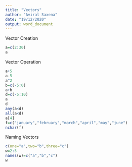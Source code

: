 ---
title: "Vectors"
author: "Aviral Saxena"
date: "19/12/2020"
output: word_document
---
Vector Creation
```{r}
a=c(2:30)
a
```
Vector Operation
```{r}
a+5
a-5
a^2
b=c(-5:0)
a+b
d=c(-5:10)
a
d
any(a<d)
all(a<d)
a[4]
f=c("january","february","march","april","may","june")
nchar(f)
```
Naming Vectors
```{r}
c(one="a",two="b",three="c")
w=2:5
names(w)=c("a","b","c")
w
```